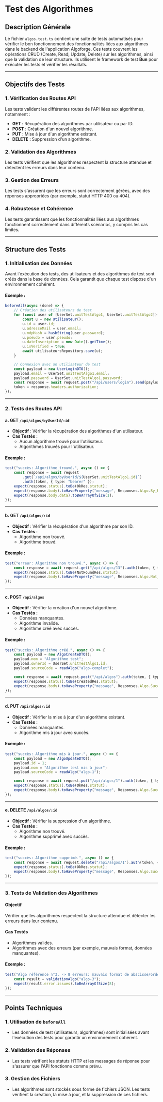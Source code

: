 # Test des Algorithmes

## Description Générale

Le fichier `algos.test.ts` contient une suite de tests automatisés pour vérifier le bon fonctionnement des fonctionnalités liées aux algorithmes dans le backend de l'application Algoforge. Ces tests couvrent les opérations CRUD (Create, Read, Update, Delete) sur les algorithmes, ainsi que la validation de leur structure. Ils utilisent le framework de test **Bun** pour exécuter les tests et vérifier les résultats.

---

## Objectifs des Tests

### 1. **Vérification des Routes API**

Les tests valident les différentes routes de l'API liées aux algorithmes, notamment :

-   **GET** : Récupération des algorithmes par utilisateur ou par ID.
-   **POST** : Création d'un nouvel algorithme.
-   **PUT** : Mise à jour d'un algorithme existant.
-   **DELETE** : Suppression d'un algorithme.

### 2. **Validation des Algorithmes**

Les tests vérifient que les algorithmes respectent la structure attendue et détectent les erreurs dans leur contenu.

### 3. **Gestion des Erreurs**

Les tests s'assurent que les erreurs sont correctement gérées, avec des réponses appropriées (par exemple, statut HTTP 400 ou 404).

### 4. **Robustesse et Cohérence**

Les tests garantissent que les fonctionnalités liées aux algorithmes fonctionnent correctement dans différents scénarios, y compris les cas limites.

---

## Structure des Tests

### 1. **Initialisation des Données**

Avant l'exécution des tests, des utilisateurs et des algorithmes de test sont créés dans la base de données. Cela garantit que chaque test dispose d'un environnement cohérent.

#### Exemple :

```typescript
beforeAll(async (done) => {
	// Création des utilisateurs de test
	for (const user of [UserSet.unitTestAlgo1, UserSet.unitTestAlgo2]) {
		const u = new Utilisateur();
		u.id = user.id;
		u.adresseMail = user.email;
		u.mdpHash = hashString(user.password);
		u.pseudo = user.pseudo;
		u.dateInscription = new Date().getTime();
		u.isVerified = true;
		await utilisateursRepository.save(u);
	}

	// Connexion avec un utilisateur de test
	const payload = new UserLoginDTO();
	payload.email = UserSet.unitTestAlgo1.email;
	payload.password = UserSet.unitTestAlgo1.password;
	const response = await request.post("/api/users/login").send(payload);
	token = response.headers.authorization;
});
```

---

### 2. **Tests des Routes API**

#### a. **GET `/api/algos/byUserId/:id`**

-   **Objectif** : Vérifier la récupération des algorithmes d'un utilisateur.
-   **Cas Testés** :
    -   Aucun algorithme trouvé pour l'utilisateur.
    -   Algorithmes trouvés pour l'utilisateur.

#### Exemple :

```typescript
test("succès: Algorithme trouvé.", async () => {
	const response = await request
		.get(`/api/algos/byUserId/${UserSet.unitTestAlgo1.id}`)
		.auth(token, { type: "bearer" });
	expect(response.status).toBe(OkRes.statut);
	expect(response.body).toHaveProperty("message", Responses.Algo.By_User.Found);
	expect(response.body.data).toBeArrayOfSize(1);
});
```

---

#### b. **GET `/api/algos/:id`**

-   **Objectif** : Vérifier la récupération d'un algorithme par son ID.
-   **Cas Testés** :
    -   Algorithme non trouvé.
    -   Algorithme trouvé.

#### Exemple :

```typescript
test("erreur: Algorithme non trouvé.", async () => {
	const response = await request.get("/api/algos/13").auth(token, { type: "bearer" });
	expect(response.status).toBe(NotFoundRes.statut);
	expect(response.body).toHaveProperty("message", Responses.Algo.Not_found);
});
```

---

#### c. **POST `/api/algos`**

-   **Objectif** : Vérifier la création d'un nouvel algorithme.
-   **Cas Testés** :
    -   Données manquantes.
    -   Algorithme invalide.
    -   Algorithme créé avec succès.

#### Exemple :

```typescript
test("succès: Algorithme créé.", async () => {
	const payload = new AlgoCreateDTO();
	payload.nom = "Algorithme test";
	payload.ownerId = UserSet.unitTestAlgo1.id;
	payload.sourceCode = readAlgo("algo-complet");

	const response = await request.post("/api/algos").auth(token, { type: "bearer" }).send(payload);
	expect(response.status).toBe(CreatedRes.statut);
	expect(response.body).toHaveProperty("message", Responses.Algo.Success.Created);
});
```

---

#### d. **PUT `/api/algos/:id`**

-   **Objectif** : Vérifier la mise à jour d'un algorithme existant.
-   **Cas Testés** :
    -   Données manquantes.
    -   Algorithme mis à jour avec succès.

#### Exemple :

```typescript
test("succès: Algorithme mis à jour.", async () => {
	const payload = new AlgoUpdateDTO();
	payload.id = 1;
	payload.nom = "Algorithme test mis à jour";
	payload.sourceCode = readAlgo("algo-1");

	const response = await request.put("/api/algos/1").auth(token, { type: "bearer" }).send(payload);
	expect(response.status).toBe(OkRes.statut);
	expect(response.body).toHaveProperty("message", Responses.Algo.Success.Updated);
});
```

---

#### e. **DELETE `/api/algos/:id`**

-   **Objectif** : Vérifier la suppression d'un algorithme.
-   **Cas Testés** :
    -   Algorithme non trouvé.
    -   Algorithme supprimé avec succès.

#### Exemple :

```typescript
test("succès: Algorithme supprimé.", async () => {
	const response = await request.delete("/api/algos/1").auth(token, { type: "bearer" });
	expect(response.status).toBe(OkRes.statut);
	expect(response.body).toHaveProperty("message", Responses.Algo.Success.Deleted);
});
```

---

### 3. **Tests de Validation des Algorithmes**

#### Objectif

Vérifier que les algorithmes respectent la structure attendue et détecter les erreurs dans leur contenu.

#### Cas Testés

-   Algorithmes valides.
-   Algorithmes avec des erreurs (par exemple, mauvais format, données manquantes).

#### Exemple :

```typescript
test("Algo référence n°3. -> 8 erreurs: mauvais format de abscisse/ordonnee.", async () => {
	const result = validationAlgo("algo-3");
	expect(result.error.issues).toBeArrayOfSize(8);
});
```

---

## Points Techniques

### 1. **Utilisation de `beforeAll`**

-   Les données de test (utilisateurs, algorithmes) sont initialisées avant l'exécution des tests pour garantir un environnement cohérent.

### 2. **Validation des Réponses**

-   Les tests vérifient les statuts HTTP et les messages de réponse pour s'assurer que l'API fonctionne comme prévu.

### 3. **Gestion des Fichiers**

-   Les algorithmes sont stockés sous forme de fichiers JSON. Les tests vérifient la création, la mise à jour, et la suppression de ces fichiers.
